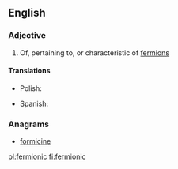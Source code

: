 ==English==

===Adjective===
{{en-adj|-}}

# {{context|physics|lang=en}} Of, pertaining to, or characteristic of [[fermion]]s

====Translations====
{{trans-top|of, pertaining to, or characteristic of fermions}}
* Polish: {{t-|pl|fermionowy|m}}
{{trans-mid}}
* Spanish: {{t+|es|fermiónico|m}}
{{trans-bottom}}

===Anagrams===
* [[formicine#English|formicine]]

[[pl:fermionic]]
[[fi:fermionic]]